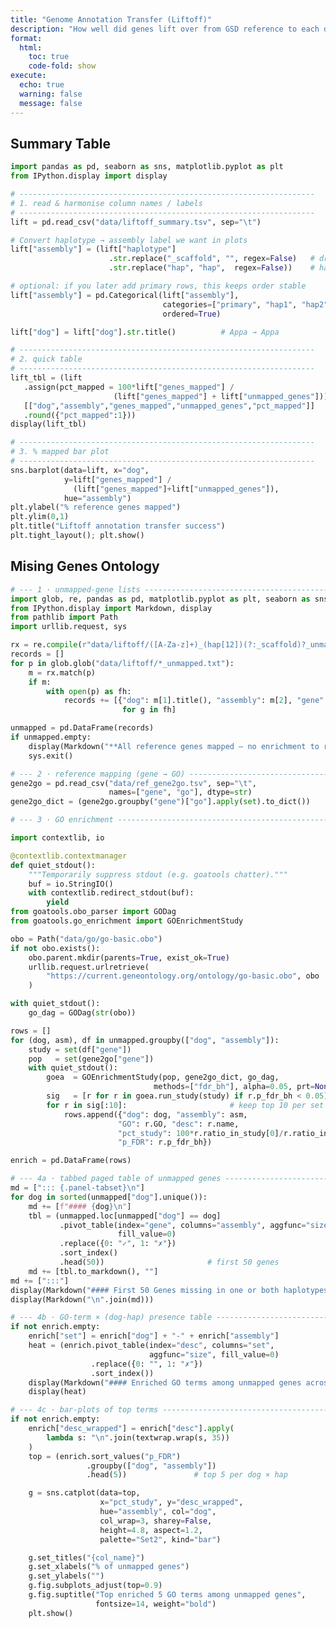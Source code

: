 ```yaml
---
title: "Genome Annotation Transfer (Liftoff)"
description: "How well did genes lift over from GSD reference to each dog assembly?"
format:
  html:
    toc: true
    code-fold: show
execute:
  echo: true
  warning: false
  message: false
---
```

## Summary Table
```python

import pandas as pd, seaborn as sns, matplotlib.pyplot as plt
from IPython.display import display

# ------------------------------------------------------------------
# 1. read & harmonise column names / labels
# ------------------------------------------------------------------
lift = pd.read_csv("data/liftoff_summary.tsv", sep="\t")

# Convert haplotype → assembly label we want in plots
lift["assembly"] = (lift["haplotype"]
                      .str.replace("_scaffold", "", regex=False)   # drop suffix
                      .str.replace("hap", "hap",  regex=False))    # hap1_scaffold → hap1

# optional: if you later add primary rows, this keeps order stable
lift["assembly"] = pd.Categorical(lift["assembly"],
                                  categories=["primary", "hap1", "hap2"],
                                  ordered=True)

lift["dog"] = lift["dog"].str.title()          # Appa → Appa

# ------------------------------------------------------------------
# 2. quick table
# ------------------------------------------------------------------
lift_tbl = (lift
   .assign(pct_mapped = 100*lift["genes_mapped"] /
                       (lift["genes_mapped"] + lift["unmapped_genes"]))
   [["dog","assembly","genes_mapped","unmapped_genes","pct_mapped"]]
   .round({"pct_mapped":1}))
display(lift_tbl)

# ------------------------------------------------------------------
# 3. % mapped bar plot
# ------------------------------------------------------------------
sns.barplot(data=lift, x="dog",
            y=lift["genes_mapped"] /
              (lift["genes_mapped"]+lift["unmapped_genes"]),
            hue="assembly")
plt.ylabel("% reference genes mapped")
plt.ylim(0,1)
plt.title("Liftoff annotation transfer success")
plt.tight_layout(); plt.show()


```

## Mising Genes Ontology 

```python
# --- 1 · unmapped-gene lists -------------------------------------------------
import glob, re, pandas as pd, matplotlib.pyplot as plt, seaborn as sns, textwrap
from IPython.display import Markdown, display
from pathlib import Path
import urllib.request, sys

rx = re.compile(r"data/liftoff/([A-Za-z]+)_(hap[12])(?:_scaffold)?_unmapped\.txt")
records = []
for p in glob.glob("data/liftoff/*_unmapped.txt"):
    m = rx.match(p)
    if m:
        with open(p) as fh:
            records += [{"dog": m[1].title(), "assembly": m[2], "gene": g.strip()}
                         for g in fh]

unmapped = pd.DataFrame(records)
if unmapped.empty:
    display(Markdown("**All reference genes mapped – no enrichment to run.**"))
    sys.exit()

# --- 2 · reference mapping (gene → GO) --------------------------------------
gene2go = pd.read_csv("data/ref_gene2go.tsv", sep="\t",
                      names=["gene", "go"], dtype=str)
gene2go_dict = (gene2go.groupby("gene")["go"].apply(set).to_dict())

# --- 3 · GO enrichment ------------------------------------------------------

import contextlib, io

@contextlib.contextmanager
def quiet_stdout():
    """Temporarily suppress stdout (e.g. goatools chatter)."""
    buf = io.StringIO()
    with contextlib.redirect_stdout(buf):
        yield
from goatools.obo_parser import GODag
from goatools.go_enrichment import GOEnrichmentStudy

obo = Path("data/go/go-basic.obo")
if not obo.exists():
    obo.parent.mkdir(parents=True, exist_ok=True)
    urllib.request.urlretrieve(
        "https://current.geneontology.org/ontology/go-basic.obo", obo
    )

with quiet_stdout():
    go_dag = GODag(str(obo))

rows = []
for (dog, asm), df in unmapped.groupby(["dog", "assembly"]):
    study = set(df["gene"])
    pop   = set(gene2go["gene"])
    with quiet_stdout():
        goea  = GOEnrichmentStudy(pop, gene2go_dict, go_dag,
                                methods=["fdr_bh"], alpha=0.05, prt=None)
        sig   = [r for r in goea.run_study(study) if r.p_fdr_bh < 0.05]
        for r in sig[:10]:                       # keep top 10 per set
            rows.append({"dog": dog, "assembly": asm,
                        "GO": r.GO, "desc": r.name,
                        "pct_study": 100*r.ratio_in_study[0]/r.ratio_in_study[1],
                        "p_FDR": r.p_fdr_bh})

enrich = pd.DataFrame(rows)

# --- 4a · tabbed paged table of unmapped genes ------------------------------
md = ["::: {.panel-tabset}\n"]
for dog in sorted(unmapped["dog"].unique()):
    md += [f"#### {dog}\n"]
    tbl = (unmapped.loc[unmapped["dog"] == dog]
           .pivot_table(index="gene", columns="assembly", aggfunc="size",
                        fill_value=0)
           .replace({0: "✓", 1: "✗"})
           .sort_index()
           .head(50))                       # first 50 genes
    md += [tbl.to_markdown(), ""]
md += [":::"]
display(Markdown("#### First 50 Genes missing in one or both haplotypes"))
display(Markdown("\n".join(md)))

# --- 4b · GO-term × (dog-hap) presence table --------------------------------
if not enrich.empty:
    enrich["set"] = enrich["dog"] + "-" + enrich["assembly"]
    heat = (enrich.pivot_table(index="desc", columns="set",
                               aggfunc="size", fill_value=0)
                  .replace({0: "", 1: "✗"})
                  .sort_index())
    display(Markdown("#### Enriched GO terms among unmapped genes across all dogs / haplotypes"))
    display(heat)                        

# --- 4c · bar-plots of top terms -------------------------------------------
if not enrich.empty:
    enrich["desc_wrapped"] = enrich["desc"].apply(
        lambda s: "\n".join(textwrap.wrap(s, 35))
    )
    top = (enrich.sort_values("p_FDR")
                 .groupby(["dog", "assembly"])
                 .head(5))               # top 5 per dog × hap

    g = sns.catplot(data=top,
                    x="pct_study", y="desc_wrapped",
                    hue="assembly", col="dog",
                    col_wrap=3, sharey=False,
                    height=4.8, aspect=1.2,
                    palette="Set2", kind="bar")

    g.set_titles("{col_name}")
    g.set_xlabels("% of unmapped genes")
    g.set_ylabels("")
    g.fig.subplots_adjust(top=0.9)
    g.fig.suptitle("Top enriched 5 GO terms among unmapped genes",
                   fontsize=14, weight="bold")
    plt.show()

```